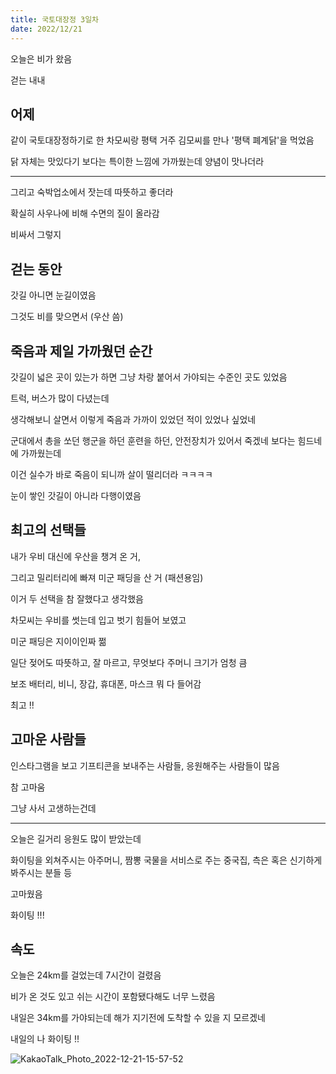 ```yaml
---
title: 국토대장정 3일차
date: 2022/12/21
---
```


오늘은 비가 왔음

걷는 내내

## 어제

같이 국토대장정하기로 한 차모씨랑 평택 거주 김모씨를 만나 '평택 폐계닭'을 먹었음

닭 자체는 맛있다기 보다는 특이한 느낌에 가까웠는데 양념이 맛나더라

---

그리고 숙박업소에서 잣는데 따뜻하고 좋더라

확실히 사우나에 비해 수면의 질이 올라감

비싸서 그렇지

## 걷는 동안

갓길 아니면 눈길이였음

그것도 비를 맞으면서 (우산 씀)

## 죽음과 제일 가까웠던 순간

갓길이 넓은 곳이 있는가 하면 그냥 차랑 붙어서 가야되는 수준인 곳도 있었음

트럭, 버스가 많이 다녔는데

생각해보니 살면서 이렇게 죽음과 가까이 있었던 적이 있었나 싶었네

군대에서 총을 쏘던 행군을 하던 훈련을 하던, 안전장치가 있어서 죽겠네 보다는 힘드네에 가까웠는데

이건 실수가 바로 죽음이 되니까 살이 떨리더라 ㅋㅋㅋㅋ

눈이 쌓인 갓길이 아니라 다행이였음

## 최고의 선택들

내가 우비 대신에 우산을 챙겨 온 거,

그리고 밀리터리에 빠져 미군 패딩을 산 거 (패션용임)

이거 두 선택을 참 잘했다고 생각했음

차모씨는 우비를 썻는데 입고 벗기 힘들어 보였고

미군 패딩은 지이이인짜 쩖

일단 젖어도 따뜻하고, 잘 마르고, 무엇보다 주머니 크기가 엄청 큼

보조 배터리, 비니, 장갑, 휴대폰, 마스크 뭐 다 들어감

최고 !!

## 고마운 사람들

인스타그램을 보고 기프티콘을 보내주는 사람들, 응원해주는 사람들이 많음

참 고마움

그냥 사서 고생하는건데

---

오늘은 길거리 응원도 많이 받았는데

화이팅을 외쳐주시는 아주머니, 짬뽕 국물을 서비스로 주는 중국집, 측은 혹은 신기하게 봐주시는 분들 등

고마웠음

화이팅 !!!

## 속도

오늘은 24km를 걸었는데 7시간이 걸렸음

비가 온 것도 있고 쉬는 시간이 포함됐다해도 너무 느렸음

내일은 34km를 가야되는데 해가 지기전에 도착할 수 있을 지 모르겠네

내일의 나 화이팅 !!

![KakaoTalk_Photo_2022-12-21-15-57-52](https://user-images.githubusercontent.com/26461307/208840993-97a84cb3-fd1b-4291-8bab-9d84653cecd6.jpeg)
